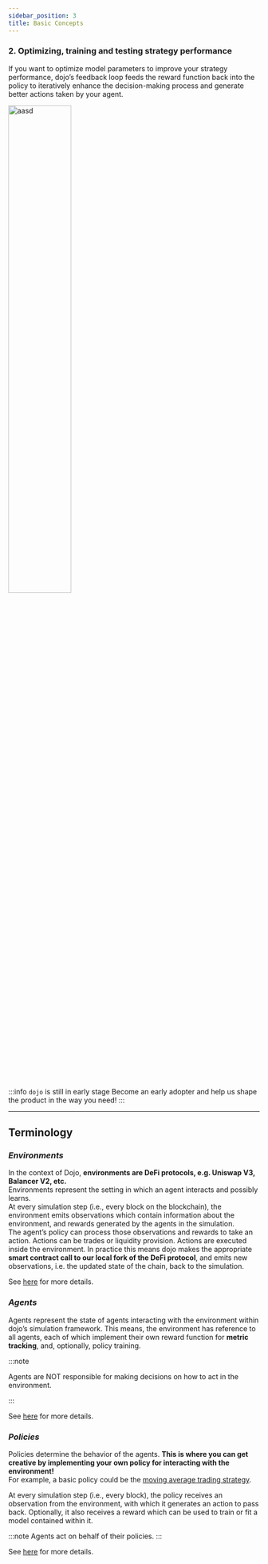 ```yaml
---
sidebar_position: 3
title: Basic Concepts
---
```


<!-- import Tabs from '@theme/Tabs';


`dojo's` simulation loop combines principles from [reinforcement learning](https://spinningup.openai.com/en/latest/spinningup/rl_intro.html#key-concepts-and-terminology) and [agent-based modelling](https://en.wikipedia.org/wiki/Agent-based_model). This flexible framework enables you to simulate and explore a diverse range of scenarios that reflect DeFi dynamics.   

The schematic below shows the simplified representation of the agent-environment loop. 

<img src={ImgGeneral} alt="aasd" width="40%" />


To make things easier, let’s consider an example of a trader trading on UniswapV3.   

As a first step in the simulation, an environment is created. In this case UniswapV3.  
After initialising the environment, it’s reset to get the first observation from the environment. Observations can be things 
like `block-number`, `pool tokens`, `pool token prices`, etc.   
These obervations are turned into actions via your policies(strategies). Think of a trader making a trade.  
The environment executes these actions on the forked-blockchain. The observations change and the agent computes his 
This can be imagined as the trader doing a trade. This causes a change in the environment, and, as a result, the agent receives 
a new observation from the updated environment along with a reward for taking that action.  

`dojo` can handle this reward for different scenarios: 





### 1. Testing static strategy performance 
If your strategy is static (non-parameter based), the agent’s reward function is simply a measure of performance at every step in the simulation loop.  

<img src={ImgGeneral} alt="aasd" width="50%" />

<!-- <img src=require('@site/static/img/simulation.png').default alt="aasd" width="50px" /> -->
### 2. Optimizing, training and testing strategy performance
If you want to optimize model parameters to improve your strategy performance, dojo’s feedback loop feeds the reward function back into the policy to iteratively enhance the decision-making process and generate better actions taken by your agent. 

<img src={ImgLoop} alt="aasd" width="50%" />

:::info `dojo` is still in early stage
Become an early adopter and help us shape the product in the way you need!
:::

___
## Terminology

###  *Environments*
In the context of Dojo, **environments are DeFi protocols, e.g. Uniswap V3, Balancer V2, etc.**  
Environments represent the setting in which an agent interacts and possibly learns.  
At every simulation step (i.e., every block on the blockchain),
the environment emits observations which contain information about the environment, and rewards generated by the agents in the simulation.  
The agent’s policy can process those observations and rewards to take an action. Actions can be trades or liquidity provision. Actions are
executed inside  the environment. In practice this means dojo makes the appropriate **smart contract call to our local fork of the DeFi protocol**,
and emits new observations, i.e. the updated state of the chain, back to the simulation.


See [here](./environments/Overview) for more details.

### *Agents*
Agents represent the state of agents interacting with the environment within dojo’s simulation framework.
This means, the environment has reference to all agents, each of which implement their own reward function for **metric tracking**, 
and, optionally, policy training.

:::note

Agents are NOT responsible for making decisions on how to act in the environment.

:::

See [here](./agents) for more details.

### *Policies*
Policies determine the behavior of the agents. **This is where you can get creative by implementing your own policy for interacting with the environment!**  
For example, a basic policy could be the [moving average trading strategy](https://www.investopedia.com/ask/answers/122314/how-do-i-use-moving-average-ma-create-forex-trading-strategy.asp).  

At every simulation step (i.e., every block), the policy receives an observation from the environment, with which it generates an action to pass back. Optionally, it also receives a reward which can be used to train or fit a model contained within it.


:::note
Agents act on behalf of their policies.
:::


See [here](./policies) for more details.

